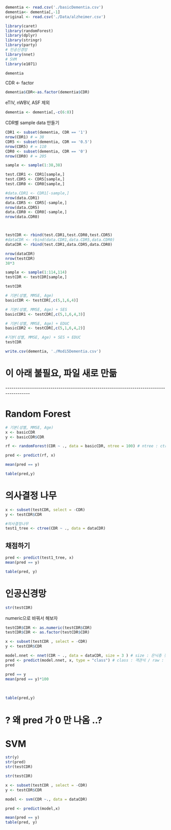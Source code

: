 ```r
dementia <- read.csv('./basicDementia.csv')
dementia<- dementia[,-1]
original <- read.csv('./Data/alzheimer.csv')
```

```r
library(caret)
library(randomForest)
library(dplyr)
library(stringr)
library(party)
# 인공신경망
library(nnet)
# SVM
library(e1071)
```

```r
dementia
```

CDR \<- factor

```r
dementia$CDR<-as.factor(dementia$CDR)
```

eTIV, nWBV, ASF 제외

```r
dementia <- dementia[,-c(6:8)]
```

CDR별 sample data 만들기

```r

CDR1 <- subset(dementia, CDR == '1')
nrow(CDR1) # = 38
CDR5 <- subset(dementia, CDR == '0.5')
nrow(CDR5) # = 110
CDR0 <- subset(dementia, CDR == '0')
nrow(CDR0) # = 205

```

```r
sample <- sample(1:38,38)

test.CDR1 <- CDR1[sample,]
test.CDR5 <- CDR5[sample,]
test.CDR0 <- CDR0[sample,]

#data.CDR1 <- CDR1[-sample,] 
nrow(data.CDR1)
data.CDR5 <- CDR5[-sample,] 
nrow(data.CDR5)
data.CDR0 <- CDR0[-sample,] 
nrow(data.CDR0)



testCDR <- rbind(test.CDR1,test.CDR0,test.CDR5)
#dataCDR <- rbind(data.CDR1,data.CDR5,data.CDR0)
dataCDR <- rbind(test.CDR1,data.CDR5,data.CDR0)

nrow(dataCDR)
nrow(testCDR)
38*3

sample <- sample(1:114,114)
testCDR <- testCDR[sample,]

```

```r
testCDR
```

```r

# 기본(성별, MMSE, Age)
basicCDR <- testCDR[,c(5,1,6,4)]

# 기본(성별, MMSE, Age) + SES
basicCDR1 <- testCDR[,c(5,1,6,4,3)]

# 기본(성별, MMSE, Age) + EDUC
basicCDR2 <- testCDR[,c(5,1,6,4,2)]

#기본(성별, MMSE, Age) + SES + EDUC 
testCDR

```

```r
write.csv(dementia, './Modi5Dementia.csv')
```

# 이 아래 불필요, 파일 새로 만듦

\-\-\-\-\-\-\-\-\-\-\-\-\-\-\-\-\-\-\-\-\-\-\-\-\-\-\-\-\-\-\-\-\-\-\-\-\-\-\-\-\-\-\-\-\-\-\-\-\-\-\-\-\-\-\-\-\-\-\-\-\-\-\-\-\-\-\-\-\-\-\-\-\-\-\-\-\-\-\-\-\-\-\-\-\-\-\-\-\--

# Random Forest

```r
# 기본(성별, MMSE, Age)
x <- basicCDR
y <- basicCDR$CDR
```

```r
rf <- randomForest(CDR ~ ., data = basicCDR, ntree = 100) # ntree : ctree가 100번 돌아감 
```

```r
pred <- predict(rf, x)
```

```r
mean(pred == y)
```

```r
table(pred,y)
```

# 의사결정 나무

```r
x <- subset(testCDR, select = -CDR)
y <- testCDR$CDR
```

```r
#의사결정나무
test1_tree <- ctree(CDR ~ ., data = dataCDR)

```

## 채점하기

```r
pred <- predict(test1_tree, x)
mean(pred == y)

```

```r
table(pred, y)
```

# 인공신경망

```r
str(testCDR)
```

numeric으로 바꿔서 해보자

```r
testCDR$CDR <- as.numeric(testCDR$CDR)
testCDR$CDR <- as.factor(testCDR$CDR)
```

```r
x <- subset(testCDR , select = -CDR)
y <- testCDR$CDR

```

```r
model.nnet <- nnet(CDR ~ ., data = dataCDR, size = 3 ) # size : 은닉층 갯수 
pred <- predict(model.nnet, x, type = "class") # class : 객관식 / raw : 주관식 
pred
```

```r
pred == y
mean(pred == y)*100
```

\

```r
table(pred,y)
```

# ? 왜 pred 가 0 만 나옴 ..?

# SVM

```r
str(y)
str(pred)
str(testCDR)
```

```r
str(testCDR)
```

```r
x <- subset(testCDR , select = -CDR)
y <- testCDR$CDR
```

```r
model <- svm(CDR ~., data = dataCDR)
```

```r
pred <- predict(model,x)
```

```r
mean(pred == y)
table(pred, y)
```

